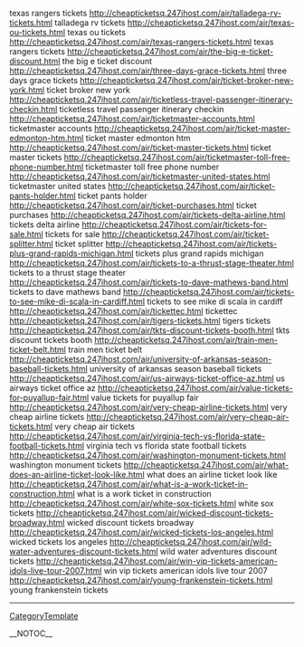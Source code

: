 texas rangers tickets http://cheapticketsq.247ihost.com/air/talladega-rv-tickets.html talladega rv tickets
http://cheapticketsq.247ihost.com/air/texas-ou-tickets.html texas ou tickets
http://cheapticketsq.247ihost.com/air/texas-rangers-tickets.html texas rangers tickets
http://cheapticketsq.247ihost.com/air/the-big-e-ticket-discount.html the big e ticket discount
http://cheapticketsq.247ihost.com/air/three-days-grace-tickets.html three days grace tickets
http://cheapticketsq.247ihost.com/air/ticket-broker-new-york.html ticket broker new york
http://cheapticketsq.247ihost.com/air/ticketless-travel-passenger-itinerary-checkin.html ticketless travel passenger itinerary checkin
http://cheapticketsq.247ihost.com/air/ticketmaster-accounts.html ticketmaster accounts
http://cheapticketsq.247ihost.com/air/ticket-master-edmonton-htm.html ticket master edmonton htm
http://cheapticketsq.247ihost.com/air/ticket-master-tickets.html ticket master tickets
http://cheapticketsq.247ihost.com/air/ticketmaster-toll-free-phone-number.html ticketmaster toll free phone number
http://cheapticketsq.247ihost.com/air/ticketmaster-united-states.html ticketmaster united states
http://cheapticketsq.247ihost.com/air/ticket-pants-holder.html ticket pants holder
http://cheapticketsq.247ihost.com/air/ticket-purchases.html ticket purchases
http://cheapticketsq.247ihost.com/air/tickets-delta-airline.html tickets delta airline
http://cheapticketsq.247ihost.com/air/tickets-for-sale.html tickets for sale
http://cheapticketsq.247ihost.com/air/ticket-splitter.html ticket splitter
http://cheapticketsq.247ihost.com/air/tickets-plus-grand-rapids-michigan.html tickets plus grand rapids michigan
http://cheapticketsq.247ihost.com/air/tickets-to-a-thrust-stage-theater.html tickets to a thrust stage theater
http://cheapticketsq.247ihost.com/air/tickets-to-dave-mathews-band.html tickets to dave mathews band
http://cheapticketsq.247ihost.com/air/tickets-to-see-mike-di-scala-in-cardiff.html tickets to see mike di scala in cardiff
http://cheapticketsq.247ihost.com/air/tickettec.html tickettec
http://cheapticketsq.247ihost.com/air/tigers-tickets.html tigers tickets
http://cheapticketsq.247ihost.com/air/tkts-discount-tickets-booth.html tkts discount tickets booth
http://cheapticketsq.247ihost.com/air/train-men-ticket-belt.html train men ticket belt
http://cheapticketsq.247ihost.com/air/university-of-arkansas-season-baseball-tickets.html university of arkansas season baseball tickets
http://cheapticketsq.247ihost.com/air/us-airways-ticket-office-az.html us airways ticket office az
http://cheapticketsq.247ihost.com/air/value-tickets-for-puyallup-fair.html value tickets for puyallup fair
http://cheapticketsq.247ihost.com/air/very-cheap-airline-tickets.html very cheap airline tickets
http://cheapticketsq.247ihost.com/air/very-cheap-air-tickets.html very cheap air tickets
http://cheapticketsq.247ihost.com/air/virginia-tech-vs-florida-state-football-tickets.html virginia tech vs florida state football tickets
http://cheapticketsq.247ihost.com/air/washington-monument-tickets.html washington monument tickets
http://cheapticketsq.247ihost.com/air/what-does-an-airline-ticket-look-like.html what does an airline ticket look like
http://cheapticketsq.247ihost.com/air/what-is-a-work-ticket-in-construction.html what is a work ticket in construction
http://cheapticketsq.247ihost.com/air/white-sox-tickets.html white sox tickets
http://cheapticketsq.247ihost.com/air/wicked-discount-tickets-broadway.html wicked discount tickets broadway
http://cheapticketsq.247ihost.com/air/wicked-tickets-los-angeles.html wicked tickets los angeles
http://cheapticketsq.247ihost.com/air/wild-water-adventures-discount-tickets.html wild water adventures discount tickets
http://cheapticketsq.247ihost.com/air/win-vip-tickets-american-idols-live-tour-2007.html win vip tickets american idols live tour 2007
http://cheapticketsq.247ihost.com/air/young-frankenstein-tickets.html young frankenstein tickets
----
[[CategoryTemplate]]

__NOTOC__